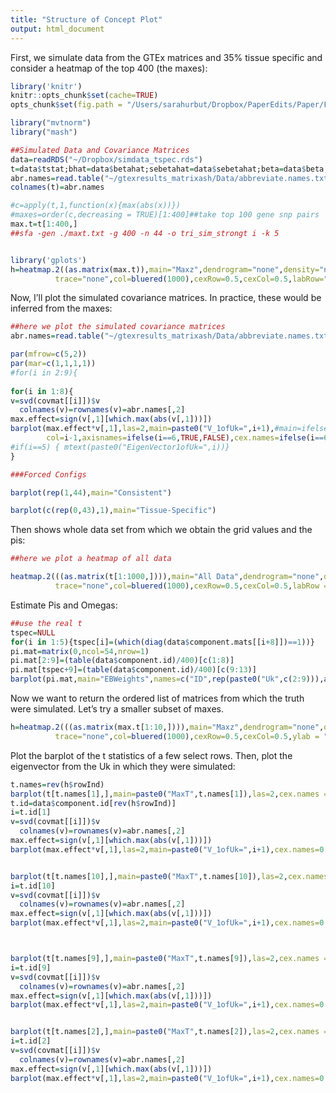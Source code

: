 ```yaml
---
title: "Structure of Concept Plot"
output: html_document
---
```

First, we simulate data from the GTEx matrices and 35% tissue specific and consider a heatmap of the top 400 (the maxes):
```r
library('knitr')
knitr::opts_chunk$set(cache=TRUE)
opts_chunk$set(fig.path = "/Users/sarahurbut/Dropbox/PaperEdits/Paper/Figures/") 
```

```r
library("mvtnorm")
library("mash")

##Simulated Data and Covariance Matrices
data=readRDS("~/Dropbox/simdata_tspec.rds")
t=data$tstat;bhat=data$betahat;sebetahat=data$sebetahat;beta=data$beta;s.j=matrix(rep(1,ncol(t)*nrow(t)),ncol=ncol(t),nrow=nrow(t));covmat=data$component.mats;pis=(table(data$component.id)/400)
abr.names=read.table("~/gtexresults_matrixash/Data/abbreviate.names.txt")[,2]
colnames(t)=abr.names

#c=apply(t,1,function(x){max(abs(x))})
#maxes=order(c,decreasing = TRUE)[1:400]##take top 100 gene snp pairs
max.t=t[1:400,]
##sfa -gen ./maxt.txt -g 400 -n 44 -o tri_sim_strongt i -k 5


library('gplots')
h=heatmap.2((as.matrix(max.t)),main="Maxz",dendrogram="none",density="none",Colv=FALSE,#Rowv=FALSE,
          trace="none",col=bluered(1000),cexRow=0.5,cexCol=0.5,labRow="",ylab = "Gene",xlab="",key=TRUE)
```

Now, I'll plot the simulated covariance matrices. In practice, these would be inferred from the maxes:

```r
##here we plot the simulated covariance matrices
abr.names=read.table("~/gtexresults_matrixash/Data/abbreviate.names.txt")

par(mfrow=c(5,2))
par(mar=c(1,1,1,1))
#for(i in 2:9){
  
for(i in 1:8){
v=svd(covmat[[i]])$v
  colnames(v)=rownames(v)=abr.names[,2]
max.effect=sign(v[,1][which.max(abs(v[,1]))])
barplot(max.effect*v[,1],las=2,main=paste0("V_1ofUk=",i+1),#main=ifelse(i!=5,paste0("EigenVector1ofUk=",i),""),ylab=ifelse(i==5,paste0("EigenVector1ofUk=",i),""),
        col=i-1,axisnames=ifelse(i==6,TRUE,FALSE),cex.names=ifelse(i==6,0.4,NULL))
#if(i==5) { mtext(paste0("EigenVector1ofUk=",i))}
}

###Forced Configs

barplot(rep(1,44),main="Consistent")

barplot(c(rep(0,43),1),main="Tissue-Specific")

```

Then shows whole data set from which we obtain the grid values and the pis:

```r
##here we plot a heatmap of all data

heatmap.2(((as.matrix(t[1:1000,]))),main="All Data",dendrogram="none",density="none",Colv=FALSE,#Rowv=FALSE,
          trace="none",col=bluered(1000),cexRow=0.5,cexCol=0.5,labRow = "",ylab = "Gene",xlab="",key=TRUE)
```

Estimate Pis and Omegas:
```r
##use the real t
tspec=NULL
for(i in 1:5){tspec[i]=(which(diag(data$component.mats[[i+8]])==1))}
pi.mat=matrix(0,ncol=54,nrow=1)
pi.mat[2:9]=(table(data$component.id)/400)[c(1:8)]
pi.mat[tspec+9]=(table(data$component.id)/400)[c(9:13)]
barplot(pi.mat,main="EBWeights",names=c("ID",rep(paste0("Uk",c(2:9))),as.character(abr.names[,2]),"Consistent"),las=2,cex.names=0.5)
```

Now we want to return the ordered list of matrices from which the truth were simulated. Let's try a smaller subset of maxes.


```r
h=heatmap.2(((as.matrix(max.t[1:10,]))),main="Maxz",dendrogram="none",density="none",Colv=FALSE,#Rowv=FALSE,
          trace="none",col=bluered(1000),cexRow=0.5,cexCol=0.5,ylab = "Gene",xlab="",key=TRUE)
```

Plot the barplot of the t statistics of a few select rows. Then, plot the eigenvector from the Uk in which they were simulated:

```r
t.names=rev(h$rowInd)
barplot(t[t.names[1],],main=paste0("MaxT",t.names[1]),las=2,cex.names = 0.5)
t.id=data$component.id[rev(h$rowInd)]
i=t.id[1]
v=svd(covmat[[i]])$v
  colnames(v)=rownames(v)=abr.names[,2]
max.effect=sign(v[,1][which.max(abs(v[,1]))])
barplot(max.effect*v[,1],las=2,main=paste0("V_1ofUk=",i+1),cex.names=0.5)


barplot(t[t.names[10],],main=paste0("MaxT",t.names[10]),las=2,cex.names = 0.5)
i=t.id[10]
v=svd(covmat[[i]])$v
  colnames(v)=rownames(v)=abr.names[,2]
max.effect=sign(v[,1][which.max(abs(v[,1]))])
barplot(max.effect*v[,1],las=2,main=paste0("V_1ofUk=",i+1),cex.names=0.5)



barplot(t[t.names[9],],main=paste0("MaxT",t.names[9]),las=2,cex.names = 0.5)
i=t.id[9]
v=svd(covmat[[i]])$v
  colnames(v)=rownames(v)=abr.names[,2]
max.effect=sign(v[,1][which.max(abs(v[,1]))])
barplot(max.effect*v[,1],las=2,main=paste0("V_1ofUk=",i+1),cex.names=0.5)


barplot(t[t.names[2],],main=paste0("MaxT",t.names[2]),las=2,cex.names = 0.5)
i=t.id[2]
v=svd(covmat[[i]])$v
  colnames(v)=rownames(v)=abr.names[,2]
max.effect=sign(v[,1][which.max(abs(v[,1]))])
barplot(max.effect*v[,1],las=2,main=paste0("V_1ofUk=",i+1),cex.names=0.5)
```



